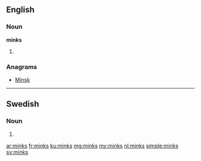 ==English==

===Noun===
'''minks'''

# {{plural of|mink}}

===Anagrams===
* [[Minsk#English|Minsk]]

----

==Swedish==

===Noun===
{{head|sv|noun form}}

# {{sv-noun-form-indef-gen|mink}}

[[ar:minks]]
[[fr:minks]]
[[ku:minks]]
[[mg:minks]]
[[my:minks]]
[[nl:minks]]
[[simple:minks]]
[[sv:minks]]